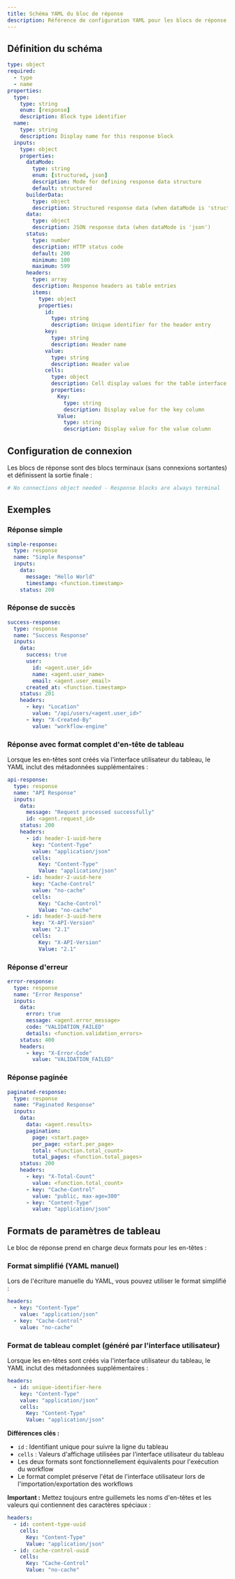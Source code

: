 ```yaml
---
title: Schéma YAML du bloc de réponse
description: Référence de configuration YAML pour les blocs de réponse
---
```


## Définition du schéma

```yaml
type: object
required:
  - type
  - name
properties:
  type:
    type: string
    enum: [response]
    description: Block type identifier
  name:
    type: string
    description: Display name for this response block
  inputs:
    type: object
    properties:
      dataMode:
        type: string
        enum: [structured, json]
        description: Mode for defining response data structure
        default: structured
      builderData:
        type: object
        description: Structured response data (when dataMode is 'structured')
      data:
        type: object
        description: JSON response data (when dataMode is 'json')
      status:
        type: number
        description: HTTP status code
        default: 200
        minimum: 100
        maximum: 599
      headers:
        type: array
        description: Response headers as table entries
        items:
          type: object
          properties:
            id:
              type: string
              description: Unique identifier for the header entry
            key:
              type: string
              description: Header name
            value:
              type: string
              description: Header value
            cells:
              type: object
              description: Cell display values for the table interface
              properties:
                Key:
                  type: string
                  description: Display value for the key column
                Value:
                  type: string
                  description: Display value for the value column
```

## Configuration de connexion

Les blocs de réponse sont des blocs terminaux (sans connexions sortantes) et définissent la sortie finale :

```yaml
# No connections object needed - Response blocks are always terminal
```

## Exemples

### Réponse simple

```yaml
simple-response:
  type: response
  name: "Simple Response"
  inputs:
    data:
      message: "Hello World"
      timestamp: <function.timestamp>
    status: 200
```

### Réponse de succès

```yaml
success-response:
  type: response
  name: "Success Response"
  inputs:
    data:
      success: true
      user:
        id: <agent.user_id>
        name: <agent.user_name>
        email: <agent.user_email>
      created_at: <function.timestamp>
    status: 201
    headers:
      - key: "Location"
        value: "/api/users/<agent.user_id>"
      - key: "X-Created-By"
        value: "workflow-engine"
```

### Réponse avec format complet d'en-tête de tableau

Lorsque les en-têtes sont créés via l'interface utilisateur du tableau, le YAML inclut des métadonnées supplémentaires :

```yaml
api-response:
  type: response
  name: "API Response"
  inputs:
    data:
      message: "Request processed successfully"
      id: <agent.request_id>
    status: 200
    headers:
      - id: header-1-uuid-here
        key: "Content-Type"
        value: "application/json"
        cells:
          Key: "Content-Type"
          Value: "application/json"
      - id: header-2-uuid-here
        key: "Cache-Control"
        value: "no-cache"
        cells:
          Key: "Cache-Control"
          Value: "no-cache"
      - id: header-3-uuid-here
        key: "X-API-Version"
        value: "2.1"
        cells:
          Key: "X-API-Version"
          Value: "2.1"
```

### Réponse d'erreur

```yaml
error-response:
  type: response
  name: "Error Response"
  inputs:
    data:
      error: true
      message: <agent.error_message>
      code: "VALIDATION_FAILED"
      details: <function.validation_errors>
    status: 400
    headers:
      - key: "X-Error-Code"
        value: "VALIDATION_FAILED"
```

### Réponse paginée

```yaml
paginated-response:
  type: response
  name: "Paginated Response"
  inputs:
    data:
      data: <agent.results>
      pagination:
        page: <start.page>
        per_page: <start.per_page>
        total: <function.total_count>
        total_pages: <function.total_pages>
    status: 200
    headers:
      - key: "X-Total-Count"
        value: <function.total_count>
      - key: "Cache-Control"
        value: "public, max-age=300"
      - key: "Content-Type"
        value: "application/json"
```

## Formats de paramètres de tableau

Le bloc de réponse prend en charge deux formats pour les en-têtes :

### Format simplifié (YAML manuel)

Lors de l'écriture manuelle du YAML, vous pouvez utiliser le format simplifié :

```yaml
headers:
  - key: "Content-Type"
    value: "application/json"
  - key: "Cache-Control"
    value: "no-cache"
```

### Format de tableau complet (généré par l'interface utilisateur)

Lorsque les en-têtes sont créés via l'interface utilisateur du tableau, le YAML inclut des métadonnées supplémentaires :

```yaml
headers:
  - id: unique-identifier-here
    key: "Content-Type"
    value: "application/json"
    cells:
      Key: "Content-Type"
      Value: "application/json"
```

**Différences clés :**
- `id` : Identifiant unique pour suivre la ligne du tableau
- `cells` : Valeurs d'affichage utilisées par l'interface utilisateur du tableau
- Les deux formats sont fonctionnellement équivalents pour l'exécution du workflow
- Le format complet préserve l'état de l'interface utilisateur lors de l'importation/exportation des workflows

**Important :** Mettez toujours entre guillemets les noms d'en-têtes et les valeurs qui contiennent des caractères spéciaux :

```yaml
headers:
  - id: content-type-uuid
    cells:
      Key: "Content-Type"
      Value: "application/json"
  - id: cache-control-uuid
    cells:
      Key: "Cache-Control" 
      Value: "no-cache"
```

```